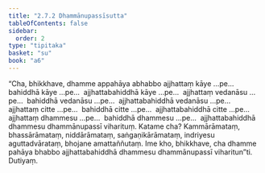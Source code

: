 ```yaml
---
title: "2.7.2 Dhammānupassīsutta"
tableOfContents: false
sidebar:
  order: 2
type: "tipitaka"
basket: "su"
book: "a6"
---
```



<DynamicBreadcrumb />

<Division number="118" book="a6">

<Paragraph number="768" book="a6">
“Cha, bhikkhave, dhamme appahāya abhabbo ajjhattaṃ kāye …pe…  bahiddhā kāye …pe…  ajjhattabahiddhā kāye …pe…  ajjhattaṃ vedanāsu …pe…  bahiddhā vedanāsu …pe…  ajjhattabahiddhā vedanāsu …pe…  ajjhattaṃ citte …pe…  bahiddhā citte …pe…  ajjhattabahiddhā citte …pe…  ajjhattaṃ dhammesu …pe…  bahiddhā dhammesu …pe…  ajjhattabahiddhā dhammesu dhammānupassī viharituṃ. Katame cha? Kammārāmataṃ, bhassārāmataṃ, niddārāmataṃ, saṅgaṇikārāmataṃ, indriyesu aguttadvārataṃ, bhojane amattaññutaṃ. Ime kho, bhikkhave, cha dhamme pahāya bhabbo ajjhattabahiddhā dhammesu dhammānupassī viharitun”ti.

</Paragraph>
</Division>

<Paragraph number="769" type="center" book="a6">
Dutiyaṃ.
</Paragraph>